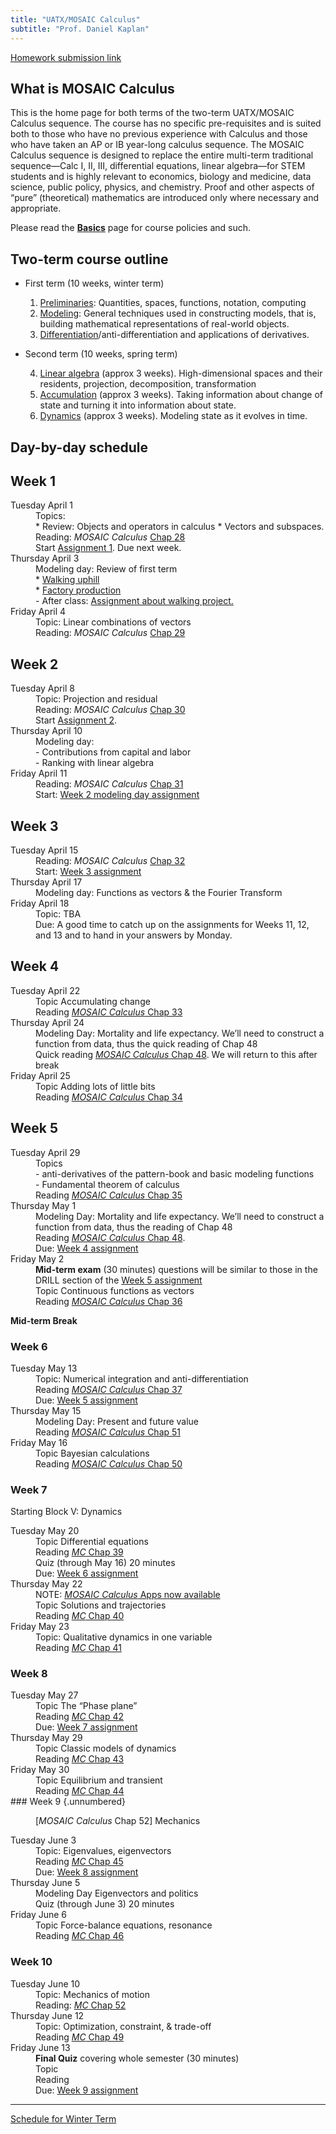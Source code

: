 ```yaml
---
title: "UATX/MOSAIC Calculus"
subtitle: "Prof. Daniel Kaplan"
---
```


[Homework submission link](https://docs.google.com/forms/d/e/1FAIpQLSdvTVopfAxoEUcmXzi7CH6YoTpUzEwy2B3mtLmrgWptfIckVA/viewform?usp=dialog target="_blank")


::: {.callout-note collapse=true}
## What is MOSAIC Calculus

This is the home page for both terms of the two-term UATX/MOSAIC Calculus sequence. The course has no specific pre-requisites and is suited both to those who have no previous experience with Calculus and those who have taken an AP or IB year-long calculus sequence. The MOSAIC Calculus sequence is designed to replace the entire multi-term traditional sequence---Calc I, II, III, differential equations, linear algebra---for STEM students and is highly relevant to economics, biology and medicine, data science, public policy, physics, and chemistry. Proof and other aspects of "pure" (theoretical) mathematics are introduced only where necessary and appropriate.
:::


Please read the [**Basics**](basics.html) page for course policies and such. 



::: {.callout-note collapse=true}
## Two-term course outline

* First term (10 weeks, winter term)

    1. [Preliminaries](https://www.mosaic-web.org/MOSAIC-Calculus/Textbook/preliminaries-part.html): Quantities, spaces, functions, notation, computing
    2. [Modeling](https://www.mosaic-web.org/MOSAIC-Calculus/Textbook/modeling-part.html): General techniques used in constructing models, that is, building mathematical representations of real-world objects.
    3. [Differentiation](https://www.mosaic-web.org/MOSAIC-Calculus/Textbook/differentiation-part.html)/anti-differentiation and applications of derivatives.

* Second term (10 weeks, spring term)

    4. [Linear algebra](https://www.mosaic-web.org/MOSAIC-Calculus/Textbook/linear-combinations-part.html) (approx 3 weeks). High-dimensional spaces and their residents, projection, decomposition, transformation
    5. [Accumulation](https://www.mosaic-web.org/MOSAIC-Calculus/Textbook/accumulation-part.html) (approx 3 weeks). Taking information about change of state and turning it into information about state.
    6. [Dynamics](https://www.mosaic-web.org/MOSAIC-Calculus/Textbook/dynamics-part.html) (approx 3 weeks). Modeling state as it evolves in time.
    
:::



## Day-by-day schedule

::: {.callout-note collapse=true}
## Week 1 

Tuesday April 1
: Topics:     
    * Review: Objects and operators in calculus
    * Vectors and subspaces.
: Reading: *MOSAIC Calculus* [Chap 28 ](https://www.mosaic-web.org/MOSAIC-Calculus/Textbook/Linear-combinations/28-Vectors.html)     
: Start [Assignment 1](./assignments/Week-11/index-assignment-11.html). Due next week.

Thursday April 3
: Modeling day: Review of first term     
    * [Walking uphill](projects/Walking-uphill/)    
    * [Factory production](projects/Cobb-Douglas)    
    - After class: [Assignment about walking project.](./assignments/Week-11-project/index-walking-project.html)    

Friday April 4
: Topic: Linear combinations of vectors    
: Reading: *MOSAIC Calculus* [Chap 29 ](https://www.mosaic-web.org/MOSAIC-Calculus/Textbook/Linear-combinations/29-linear-combinations.html)     

:::

::: {.callout-note collapse=true}
## Week 2 

Tuesday April 8
: Topic: Projection and residual    
: Reading: *MOSAIC Calculus* [Chap 30](https://www.mosaic-web.org/MOSAIC-Calculus/Textbook/Linear-combinations/30-projection.html)    
: Start [Assignment 2](./assignments/Week-12/index-assignment-12.html).    

Thursday April 10
: Modeling day:    
- Contributions from capital and labor    
- Ranking with linear algebra    

Friday April 11
: Reading: *MOSAIC Calculus* [Chap 31](https://www.mosaic-web.org/MOSAIC-Calculus/Textbook/Linear-combinations/31-target-problem.html)
: Start: [Week 2 modeling day assignment](assignments/Week-12-project/index-labor-capital.html)    

:::

::: {.callout-note collapse=true}
## Week 3 

Tuesday April 15
: Reading: *MOSAIC Calculus* [Chap 32](https://www.mosaic-web.org/MOSAIC-Calculus/Textbook/Linear-combinations/32-stat-modeling.html)    
: Start: [Week 3 assignment](assignments/Week-13/index-assignment-13.html)    

Thursday April 17
: Modeling day: Functions as vectors & the Fourier Transform    

Friday April 18
: Topic: TBA     
: Due: A good time to catch up on the assignments for Weeks 11, 12, and 13 and to hand in your answers by Monday.
:::

::: {.callout-note collapse=true}
## Week 4 

Tuesday April 22    
: Topic Accumulating change
: Reading [*MOSAIC Calculus* Chap 33](https://www.mosaic-web.org/MOSAIC-Calculus/Textbook/Accumulation/33-intro.html)

Thursday April 24    
: Modeling Day: Mortality and life expectancy. We'll need to construct a function from data, thus the quick reading of Chap 48
: Quick reading [*MOSAIC Calculus* Chap 48](https://www.mosaic-web.org/MOSAIC-Calculus/Textbook/Manifestations/48-splines.html). We will return to this after break

Friday April 25    
: Topic Adding lots of little bits
: Reading [*MOSAIC Calculus* Chap 34](https://www.mosaic-web.org/MOSAIC-Calculus/Textbook/Accumulation/34-visualizing.html)

:::

::: {.callout-note collapse=true}
## Week 5  {.unnumbered}

Tuesday April 29
: Topics    
- anti-derivatives of the pattern-book and basic modeling functions    
- Fundamental theorem of calculus    
: Reading [*MOSAIC Calculus* Chap 35](https://www.mosaic-web.org/MOSAIC-Calculus/Textbook/Accumulation/35-integration.html)

Thursday May 1
: Modeling Day: Mortality and life expectancy. We'll need to construct a function from data, thus the reading of Chap 48
: Reading [*MOSAIC Calculus* Chap 48](https://www.mosaic-web.org/MOSAIC-Calculus/Textbook/Manifestations/48-splines.html). 
: Due: [Week 4 assignment](assignments/Week-14/index-assignment-14.html)


Friday May 2
: **Mid-term exam** (30 minutes) questions will be similar to those in the DRILL section of the [Week 5 assignment](assignments/Week-15/index-assignment-15.html)
: Topic Continuous functions as vectors
: Reading [*MOSAIC Calculus* Chap 36](https://www.mosaic-web.org/MOSAIC-Calculus/Textbook/Accumulation/36-functions.html) 

::: 

**Mid-term Break**


### Week 6  {.unnumbered}

Tuesday May 13
: Topic: Numerical integration and anti-differentiation
: Reading [*MOSAIC Calculus* Chap 37](https://www.mosaic-web.org/MOSAIC-Calculus/Textbook/Accumulation/37-euler.html)
: Due: [Week 5 assignment](assignments/Week-15/index-assignment-15.html)


Thursday May 15
: Modeling Day: Present and future value
: Reading [*MOSAIC Calculus* Chap 51](https://www.mosaic-web.org/MOSAIC-Calculus/Textbook/Manifestations/51-future-value.html)

Friday May 16
: Topic Bayesian calculations
: Reading [*MOSAIC Calculus* Chap 50](https://www.mosaic-web.org/MOSAIC-Calculus/Textbook/Manifestations/50-probability.html)

### Week 7 {.unnumbered}

Starting Block V: Dynamics

Tuesday May 20
: Topic Differential equations
: Reading [*MC* Chap 39](https://www.mosaic-web.org/MOSAIC-Calculus/Textbook/Dynamics/39-diff-eq.html)
: Quiz (through May 16) 20 minutes
: Due: [Week 6 assignment](assignments/Week-16/index-assignment-16.html)

Thursday May 22
: NOTE: [*MOSAIC Calculus* Apps now available](https://dtkaplan.shinyapps.io/MOSAIC_Calc_apps/)
: Topic Solutions and trajectories
: Reading [*MC* Chap 40](https://www.mosaic-web.org/MOSAIC-Calculus/Textbook/Dynamics/40-solution.html)

Friday May 23
: Topic: Qualitative dynamics in one variable
: Reading [*MC* Chap 41](https://www.mosaic-web.org/MOSAIC-Calculus/Textbook/Dynamics/41-flow-on-line.html)

### Week 8 {.unnumbered}

Tuesday May 27
: Topic The "Phase plane"
: Reading [*MC* Chap 42](https://www.mosaic-web.org/MOSAIC-Calculus/Textbook/Dynamics/42-flow-on-plane.html)
: Due: [Week 7 assignment](assignments/Week-17/index-assignment-17.html)


Thursday May 29
: Topic Classic models of dynamics
: Reading [*MC* Chap 43](https://www.mosaic-web.org/MOSAIC-Calculus/Textbook/Dynamics/43-modeling.html)


Friday May 30
: Topic Equilibrium and transient
: Reading [*MC* Chap 44](https://www.mosaic-web.org/MOSAIC-Calculus/Textbook/Dynamics/44-equilibria.html)


### Week 9 {.unnumbered}

: [*MOSAIC Calculus* Chap 52] Mechanics

Tuesday June 3
: Topic: Eigenvalues, eigenvectors
: Reading [*MC* Chap 45](https://www.mosaic-web.org/MOSAIC-Calculus/Textbook/Dynamics/45-eigen.html)
: Due: [Week 8 assignment](assignments/Week-18/index-assignment-18.html)



Thursday June 5
: Modeling Day Eigenvectors and politics 
: Quiz (through June 3) 20 minutes

Friday June 6
: Topic Force-balance equations, resonance
: Reading [*MC* Chap 46](https://www.mosaic-web.org/MOSAIC-Calculus/Textbook/Dynamics/46-second-order.html)

### Week 10 {.unnumbered}


Tuesday June 10
: Topic: Mechanics of motion
: Reading: [*MC* Chap 52](https://www.mosaic-web.org/MOSAIC-Calculus/Textbook/Manifestations/52-mechanics.html)

Thursday June 12
: Topic: Optimization, constraint, & trade-off
: Reading [*MC* Chap 49](https://www.mosaic-web.org/MOSAIC-Calculus/Textbook/Manifestations/49-optimization.html)

Friday June 13
: **Final Quiz** covering whole semester (30 minutes)
: Topic
: Reading
: Due: [Week 9 assignment](assignments/Week-19/index-assignment-19.html)







-------

[Schedule for Winter Term](winter-term.html)




<!-- THIS IS PAST STUFF. YOU SHOULD BE EDITING ABOVE THIS LINE -->

